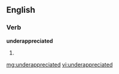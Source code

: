 ==English==
===Verb===
'''underappreciated'''
# {{past of|[[underappreciate]]}}

[[mg:underappreciated]]
[[vi:underappreciated]]